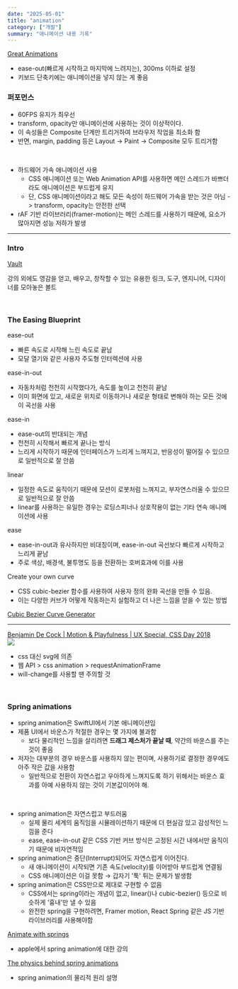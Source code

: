 ```yaml
---
date: "2025-05-01"
title: "animation"
category: ["개발"]
summary: "애니메이션 내용 기록"
---
```


[Great Animations](https://emilkowal.ski/ui/great-animations)

- ease-out(빠르게 시작하고 마지막에 느려지는), 300ms 이하로 설정
- 키보드 단축키에는 애니메이션을 넣지 않는 게 좋음

### 퍼포먼스

- 60FPS 유지가 최우선
- transform, opacity만 애니메이션에 사용하는 것이 이상적이다.
- 이 속성들은 Composite 단계만 트리거하여 브라우저 작업을 최소화 함
- 반면, margin, padding 등은 Layout -> Paint -> Composite 모두 트리거함

<br />

- 하드웨어 가속 애니메이션 사용
  - CSS 애니메이션 또는 Web Animation API를 사용하면 메인 스레드가 바쁘더라도 애니메이션은 부드럽게 유지
  - 단, CSS 애니메이션이라고 해도 모든 속성이 하드웨어 가속을 받는 것은 아님 -> transform, opacity는 안전한 선택
- rAF 기반 라이브러리(framer-motion)는 메인 스레드를 사용하기 때문에, 요소가 많아지면 성능 저하가 발생

---

### Intro

[Vault](https://animations.dev/vault)

강의 외에도 영감을 얻고, 배우고, 창작할 수 있는 유용한 링크, 도구, 엔지니어, 디자이너를 모아놓은 볼트

<br />

### The Easing Blueprint

ease-out

- 빠른 속도로 시작해 느린 속도로 끝남
- 모달 열기와 같은 사용자 주도형 인터렉션에 사용

ease-in-out

- 자동차처럼 천천히 시작했다가, 속도를 높이고 천천히 끝남
- 이미 화면에 있고, 새로운 위치로 이동하거나 새로운 형태로 변해야 하는 모든 것에 이 곡선을 사용

ease-in

- ease-out의 반대되는 개념
- 천천히 시작해서 빠르게 끝나는 방식
- 느리게 시작하기 때문에 인터페이스가 느리게 느껴지고, 반응성이 떨어질 수 있으므로 일반적으로 잘 안씀

linear

- 일정한 속도로 움직이기 때문에 모션이 로봇처럼 느껴지고, 부자연스러울 수 있으므로 일반적으로 잘 안씀
- linear를 사용하는 유일한 경우는 로딩스피너나 상호작용이 없는 기타 연속 애니메이션에 사용

ease

- ease-in-out과 유사하지만 비대칭이며, ease-in-out 곡선보다 빠르게 시작하고 느리게 끝남
- 주로 색상, 배경색, 불투명도 등을 전환하는 호버효과에 이를 사용

Create your own curve

- CSS cubic-bezier 함수를 사용하여 사용자 정의 완화 곡선을 만들 수 있음.
- 이는 다양한 커브가 어떻게 작동하는지 실험하고 더 나은 느낌을 얻을 수 있는 방법

[Cubic Bezier Curve Generator](https://easings.co/)

---

[Benjamin De Cock | Motion & Playfulness | UX Special, CSS Day 2018](https://youtu.be/fZpTvZuysIo?si=w8fH0Qw5bPV_2mQ5)  
![](./css-day-2018.png)

- css 대신 svg에 의존
- 웹 API > css animation > requestAnimationFrame
- will-change를 사용할 땐 주의할 것

<br />

### Spring animations

- spring animation은 SwiftUI에서 기본 애니메이션임
- 제품 UI에서 바운스가 적절한 경우는 몇 가지에 불과함
  - 보다 물리적인 느낌을 살리려면 **드래그 제스처가 끝날 때**, 약간의 바운스를 주는 것이 좋음
- 저자는 대부분의 경우 바운스를 사용하지 않는 편이며, 사용하기로 결정한 경우에도 아주 작은 값을 사용함
  - 일반적으로 전환이 자연스럽고 우아하게 느껴지도록 하기 위해서는 바운스 효과를 아예 사용하지 않는 것이 기본값이어야 해.

<br />

- spring animation은 자연스럽고 부드러움
  - 실제 물리 세계의 움직임을 시뮬레이션하기 때문에 더 현실감 있고 감성적인 느낌을 준다
  - ease, ease-in-out 같은 CSS 기반 커브 방식은 고정된 시간 내에서만 움직이기 때문에 비자연적임
- spring animation은 중단(Interrupt)되어도 자연스럽게 이어진다.
  - 새 애니메이션이 시작되면 기존 속도(velocity)를 이어받아 부드럽게 연결됨
  - CSS 애니메이션은 이걸 못함 → 갑자기 '툭' 튀는 문제가 발생함
- spring animation은 CSS만으로 제대로 구현할 수 없음
  - CSS에서는 spring이라는 개념이 없고, linear()나 cubic-bezier() 등으로 비슷하게 '흉내'만 낼 수 있음
  - 완전한 spring을 구현하려면, Framer motion, React Spring 같은 JS 기반 라이브러리를 사용해야함

[Animate with springs](https://developer.apple.com/videos/play/wwdc2023/10158)

- apple에서 spring animation에 대한 강의

[The physics behind spring animations](https://blog.maximeheckel.com/posts/the-physics-behind-spring-animations/)

- spring animation의 물리적 원리 설명

